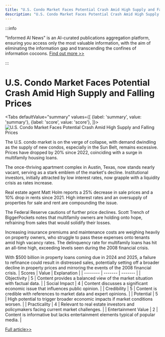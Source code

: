 ```yaml
---
title: "U.S. Condo Market Faces Potential Crash Amid High Supply and Falling Prices"
description: "U.S. Condo Market Faces Potential Crash Amid High Supply and Falling Prices"
---
```



:::info

"Informed AI News" is an AI-curated publications aggregation platform, ensuring you access only the most valuable information, with the aim of eliminating the information gap and transcending the confines of information cocoons.  [Find out more >>](/docs/guides)

:::

# U.S. Condo Market Faces Potential Crash Amid High Supply and Falling Prices


<Tabs
	defaultValue="summary"
	values={[
	{label: 'summary', value: 'summary'},
	{label: 'score', value: 'score'},
]}>
<TabItem value="summary">
<img
  src="https://image.informedainews.com/2024/06/Eco-sPA-1717900336-0.jpg"
  alt="U.S. Condo Market Faces Potential Crash Amid High Supply and Falling Prices"
/>



The U.S. condo market is on the verge of collapse, with demand dwindling as the supply of new condos, especially in the Sun Belt, remains excessive. Prices have dropped by 20% since 2022, coinciding with a surge in multifamily housing loans.

The once-thriving apartment complex in Austin, Texas, now stands nearly vacant, serving as a stark emblem of the market's decline. Institutional investors, initially attracted by low interest rates, now grapple with a liquidity crisis as rates increase.

Real estate agent Matt Holm reports a 25% decrease in sale prices and a 10% drop in rents since 2021. High interest rates and an oversupply of properties for sale and rent are compounding the issue.

The Federal Reserve cautions of further price declines. Scott Trench of BiggerPockets notes that multifamily owners are holding onto hope, refraining from sales that would solidify their losses.

Increasing insurance premiums and maintenance costs are weighing heavily on property owners, who struggle to pass these expenses onto tenants amid high vacancy rates. The delinquency rate for multifamily loans has hit an all-time high, exceeding levels seen during the 2008 financial crisis.

With $500 billion in property loans coming due in 2024 and 2025, a failure to refinance could result in distressed sales, potentially setting off a broader decline in property prices and mirroring the events of the 2008 financial crisis.
</TabItem>
<TabItem value="score">
	| Scores     | Value   | Explanation |
	| -------- | ------- | ------- |
	| Objectivity  | 5    | Content provides a balanced view of the market situation with factual data.    |
	| Social Impact | 4     | Content discusses a significant economic issue that influences public opinion.    |
	| Credibility    | 5    | Content is credible with references to market data and expert opinions.    |
	| Potential    | 5    | High potential to trigger broader economic impacts if market conditions worsen.    |
	| Practicality    | 4    | Relevant to real estate investors and policymakers facing current market challenges.    |
	| Entertainment Value    | 2    | Content is informative but lacks entertainment elements typical of popular media.    |
</TabItem>
</Tabs>

[Full article>>](https://asia.nikkei.com/Spotlight/Datawatch/Fears-mount-of-a-crash-in-the-U.S.-condo-market)
